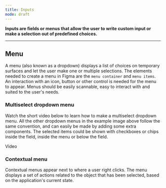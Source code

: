 ```yaml
---
title: Inputs
mode: draft
---
```


**Inputs are fields or menus that allow the user to write custom input or make a selection out of predefined choices.**


***


## Menu

A menu (also known as a dropdown) displays a list of choices on temporary surfaces and let the user make one or multiple selections. The elements needed to create a menu in Figma are the `menu container` and `menu items`. An interaction with an icon, button or other control is needed for the menu to appear. Menus should be easily scannable, easy to interact with and suited to the user's needs. 

<FigmaImage url="https://www.figma.com/file/luNobpDIWTuQ9rhyovGLBI/Desktop?node-id=624%3A0" />


### Multiselect dropdown menu

Watch the short video below to learn how to make a multiselect dropdown menu. All the other dropdown menus in the example image above follow the same convention, and can easily be made by adding some extra components. The selected items could be shown with checkboxes or chips inside the field, inside the menu or below the field. 

Video


### Contextual menu

Contextual menus appear next to where a user right clicks. The menu displays a set of actions related to the object that has been selected, based on the application's current state.

<FigmaImage url="https://www.figma.com/file/luNobpDIWTuQ9rhyovGLBI/Desktop?node-id=726%3A9557" />
